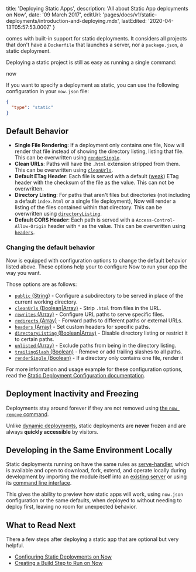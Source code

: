 
  title: 'Deploying Static Apps',
  description: 'All about Static App deployments on Now',
  date: '09 March 2017',
  editUrl: 'pages/docs/v1/static-deployments/introduction-and-deploying.mdx',
  lastEdited: '2020-04-13T05:57:53.000Z'
}

<ProductNameShortV1 /> comes with built-in support for static deployments. It considers all projects that don't have a `Dockerfile` that launches a server, nor a `package.json`, a static deployment.

Deploying a static project is still as easy as running a single command:

<TerminalInput>now</TerminalInput>

If you want to specify a deployment as static, you can use the following configuration in your `now.json` file:

```json
{
  "type": "static"
}
```

## Default Behavior

- **Single File Rendering**: If a deployment only contains one file, Now will render that file instead of showing the directory listing, listing that file. This can be overwritten using [`renderSingle`](</docs/static-deployments/configuration#rendersingle-(boolean)>).
- **Clean URLs**: Paths will have the `.html` extension stripped from them. This can be overwritten using [`cleanUrls`](</docs/static-deployments/configuration#cleanurls-(boolean|array)>).
- **Default ETag Header**: Each file is served with a default ([weak](https://developer.mozilla.org/en-US/docs/Web/HTTP/Headers/ETag#Directives)) ETag header with the checksum of the file as the value. This can not be overwritten.
- **Directory Listing**: For paths that aren't files but directories (not including a default `index.html` or a single file deployment), Now will render a listing of the files contained within that directory. This can be overwritten using [`directoryListing`](</docs/static-deployments/configuration#directorylisting-(boolean|array)>).
- **Default CORS Header**: Each path is served with a `Access-Control-Allow-Origin` header with `*` as the value. This can be overwritten using [`headers`](</docs/static-deployments/configuration#headers-(array)>).

### Changing the default behavior

Now is equipped with configuration options to change the default behavior listed above.
These options help your to configure Now to run your app the way you want.

Those options are as follows:

- [`public` (String)](</docs/static-deployments/configuration#public-(string)>) - Configure a subdirectory to be served in place of the current working directory.
- [`cleanUrls` (Boolean|Array)](</docs/static-deployments/configuration#cleanurls-(boolean|array)>) - Strip `.html` from files in the URL.
- [`rewrites` (Array)](</docs/static-deployments/configuration#rewrites-(array)>) - Configure URL paths to serve specific files.
- [`redirects` (Array)](</docs/static-deployments/configuration#redirects-(array)>) - Forward paths to different paths or external URLs.
- [`headers` (Array)](</docs/static-deployments/configuration#headers-(array)>) - Set custom headers for specific paths.
- [`directoryListing` (Boolean|Array)](</docs/static-deployments/configuration#directorylisting-(boolean|array)>) - Disable directory listing or restrict it to certain paths.
- [`unlisted` (Array)](</docs/static-deployments/configuration#unlisted-(array)>) - Exclude paths from being in the directory listing.
- [`trailingSlash` (Boolean)](</docs/static-deployments/configuration#trailingslash-(boolean)>) - Remove or add trailing slashes to all paths.
- [`renderSingle` (Boolean)](</docs/static-deployments/configuration#rendersingle-(boolean)>) - If a directory only contains one file, render it

For more information and usage example for these configuration options, read the [Static Deployment Configuration documentation](/docs/static-deployments/configuration).

## Deployment Inactivity and Freezing

Deployments stay around forever if they are not removed using [the `now remove` command](/docs/clients/now-cli#cloud-commands).

Unlike [dynamic deployments](/docs/deployment-types/docker), static deployments are **never** frozen and are always **quickly accessible** by visitors.

## Developing in the Same Environment Locally

Static deployments running on <ProductNameShortV1 /> have the same rules as [serve-handler](https://github.com/zeit/serve-handler), which is available and open to download, fork, extend, and operate locally during development by importing the module itself into an [existing server](https://github.com/zeit/serve#api) or
using its [command line interface](https://github.com/zeit/serve).

This gives the ability to preview how static apps will work, using `now.json` configuration or the same defaults, when deployed to <ProductNameShortV1 /> without needing to deploy first, leaving no room for unexpected behavior.

## What to Read Next

There a few steps after deploying a static app that are optional but very helpful.

- [Configuring Static Deployments on Now](/docs/static-deployments/configuration)
- [Creating a Build Step to Run on Now](/docs/static-deployments/builds/building-with-now)

